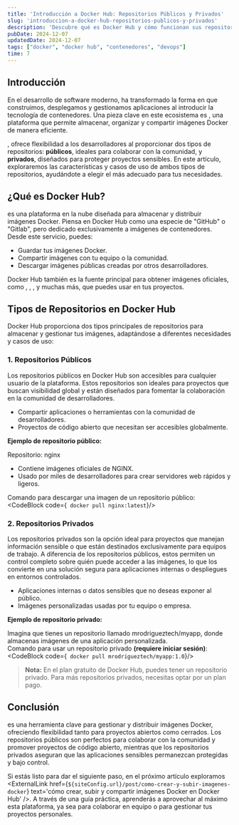 ```yaml
---
title: 'Introducción a Docker Hub: Repositorios Públicos y Privados'
slug: 'introduccion-a-docker-hub-repositorios-publicos-y-privados'
description: 'Descubre qué es Docker Hub y cómo funcionan sus repositorios públicos y privados. Aprende a identificar cuál usar según tus necesidades con ejemplos claros y prácticos.'
pubDate: 2024-12-07
updatedDate: 2024-12-07
tags: ["docker", "docker hub", "contenedores", "devops"]
time: 7
---
```


## Introducción
En el desarrollo de software moderno, <ExternalLink href='https://www.docker.com' text='Docker' /> ha transformado la forma en que construimos, desplegamos y gestionamos aplicaciones al introducir la tecnología de contenedores. 
Una pieza clave en este ecosistema es <ExternalLink href='https://hub.docker.com/' text='Docker Hub' />, una plataforma que permite almacenar, organizar y compartir imágenes Docker de manera eficiente.

<ExternalLink href='https://hub.docker.com/' text='Docker Hub' />, ofrece flexibilidad a los desarrolladores al proporcionar dos tipos de repositorios: 
**públicos**, ideales para colaborar con la comunidad, y **privados**, diseñados para proteger proyectos sensibles. 
En este artículo, exploraremos las características y casos de uso de ambos tipos de repositorios, ayudándote a elegir el más adecuado para tus necesidades.

## ¿Qué es Docker Hub?
<ExternalLink href='https://hub.docker.com/' text='Docker Hub' /> es una plataforma en la nube diseñada para almacenar y distribuir imágenes Docker. 
Piensa en Docker Hub como una especie de "GitHub" o "Gitlab", pero dedicado exclusivamente a imágenes de contenedores. Desde este servicio, puedes:

 <ul style={{ listStyleType: 'disc', marginLeft: '1.5rem' }}>
  <li>Guardar tus imágenes Docker.</li>
  <li>Compartir imágenes con tu equipo o la comunidad.</li>
  <li>Descargar imágenes públicas creadas por otros desarrolladores.</li>
</ul>

Docker Hub también es la fuente principal para obtener imágenes oficiales, como <ExternalLink href='https://nodejs.org/en' text='node' />, 
<ExternalLink href='https://nginx.org/' text='nginx' />, <ExternalLink href='hhttps://www.postgresql.org/' text='postgres' />, y muchas más, que puedes usar en tus proyectos.

 ## Tipos de Repositorios en Docker Hub

Docker Hub proporciona dos tipos principales de repositorios para almacenar y gestionar tus imágenes, adaptándose a diferentes necesidades y casos de uso:

### **1. Repositorios Públicos**
Los repositorios públicos en Docker Hub son accesibles para cualquier usuario de la plataforma. Estos repositorios son ideales 
para proyectos que buscan visibilidad global y están diseñados para fomentar la colaboración en la comunidad de desarrolladores.

<ul style={{ listStyleType: 'disc', marginLeft: '1.5rem' }}>
  <li>Compartir aplicaciones o herramientas con la comunidad de desarrolladores.</li>
  <li>Proyectos de código abierto que necesitan ser accesibles globalmente.</li>
</ul>

**Ejemplo de repositorio público:**  

Repositorio: nginx
<ul style={{ listStyleType: 'disc', marginLeft: '1.5rem' }}>
  <li>Contiene imágenes oficiales de NGINX.</li>
  <li>Usado por miles de desarrolladores para crear servidores web rápidos y ligeros.</li>
</ul>

Comando para descargar una imagen de un repositorio público:
<CodeBlock code={`
docker pull nginx:latest`}/>

### **2. Repositorios Privados**
Los repositorios privados son la opción ideal para proyectos que manejan información sensible o que están destinados exclusivamente para equipos de trabajo. 
A diferencia de los repositorios públicos, estos permiten un control completo sobre quién puede acceder a las imágenes, lo que los convierte en una 
solución segura para aplicaciones internas o despliegues en entornos controlados.

<ul style={{ listStyleType: 'disc', marginLeft: '1.5rem' }}>
  <li>Aplicaciones internas o datos sensibles que no deseas exponer al público.</li>
  <li>Imágenes personalizadas usadas por tu equipo o empresa.</li>
</ul>

**Ejemplo de repositorio privado:**

Imagina que tienes un repositorio llamado mrodrigueztech/myapp, donde almacenas imágenes de una aplicación personalizada.  
Comando para usar un repositorio privado **(requiere iniciar sesión)**:
<CodeBlock code={`
docker pull mrodrigueztech/myapp:1.0`}/>
> **Nota:** En el plan gratuito de Docker Hub, puedes tener un repositorio privado. Para más repositorios privados, necesitas optar por un plan pago.

## Conclusión 

<ExternalLink href='https://hub.docker.com/' text='Docker Hub' /> es una herramienta clave para gestionar y distribuir imágenes Docker, ofreciendo flexibilidad tanto para proyectos abiertos como cerrados. 
Los repositorios públicos son perfectos para colaborar con la comunidad y promover proyectos de código abierto, mientras que los repositorios privados 
aseguran que las aplicaciones sensibles permanezcan protegidas y bajo control.

Si estás listo para dar el siguiente paso, en el próximo artículo exploramos <ExternalLink href={`${siteConfig.url}/post/como-crear-y-subir-imagenes-docker`} text='cómo crear, subir y compartir imágenes Docker en Docker Hub' />. 
A través de una guía práctica, aprenderás a aprovechar al máximo esta plataforma, ya sea para colaborar en equipo o para gestionar tus proyectos personales.